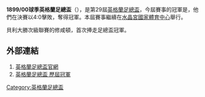 '''1899/00球季英格蘭足總盃'''（{{lang-en|FA Cup}}），是第29屆[[英格蘭足總盃|英格蘭足總盃]]，今屆賽事的冠軍是{{fc|貝利}}，他們在決賽以4:0擊敗{{fc|修咸頓}}，奪得冠軍。本屆賽事繼續在[[水晶宮國家體育中心|水晶宮國家體育中心]]舉行。

貝利大勝次級聯賽的修咸頓，首次捧走足總盃冠軍。

==外部連結==
#[http://www.thefa.com/thefacup 英格蘭足總盃官網]{{Webarchive|url=https://wayback.archive-it.org/all/20120424194609/http://www.thefa.com/TheFACup |date=2012-04-24 }}
#[http://www.worldfootball.net/winner/eng-fa-cup/ 英格蘭足總盃 歷屆冠軍]{{Wayback|url=http://www.worldfootball.net/winner/eng-fa-cup/ |date=20190102002248 }}

{{英格兰足总杯}}

[[Category:英格蘭足總盃|Category:英格蘭足總盃]]


{{soccer-stub}}